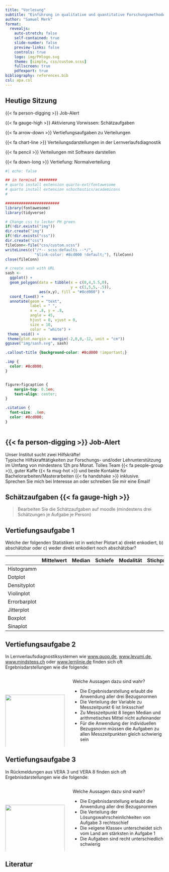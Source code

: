 ```yaml
---
title: "Vorlesung"
subtitle: "Einführung in qualitative und quantitative Forschungsmethoden"
author: "Samuel Merk"
format: 
  revealjs:
    auto-stretch: false
    self-contained: true
    slide-number: false
    preview-links: false
    controls: true
    logo: img/PHlogo.svg
    theme: [simple, css/custom.scss]
    fullscreen: true
    pdfexport: true
bibliography: references.bib
csl: apa.csl
---
```


## Heutige Sitzung {.center}
[{{< fa person-digging >}}]{.imp} Job-Alert

[{{< fa gauge-high >}}]{.imp} Aktivierung Vorwissen: Schätzaufgaben

[{{< fa arrow-down >}}]{.imp} Vertiefungsaufgaben zu Verteilungen

[{{< fa chart-line >}}]{.imp} Verteilungsdarstellungen in der Lernverlaufsdiagnostik

[{{< fa pencil >}}]{.imp} Verteilungen mit Software darstellen

[{{< fa down-long >}}]{.imp} Vertiefung: Normalverteilung  

```r
#| echo: false

## in terminal ########
# quarto install extension quarto-ext/fontawesome
# quarto install extension schochastics/academicons
#

########################
library(fontawesome)
library(tidyverse)

# Change css to lecker PH green
if(!dir.exists("img"))
dir.create("img")
if(!dir.exists("css"))
dir.create("css")
fileConn<-file("css/custom.scss")
writeLines(c("/*-- scss:defaults --*/",
             "$link-color: #8cd000 !default;"), fileConn)
close(fileConn)

# create sash with URL
sash <- 
  ggplot() + 
  geom_polygon(data = tibble(x = c(0,4,5.5,0),
                             y = c(1,5,5,-.5)),
               aes(x,y), fill = "#8cd000") + 
  coord_fixed() +
  annotate(geom = "text", 
           label = " ", 
           x = .8, y = .8, 
           angle = 45,
           hjust = 0, vjust = 0,
           size = 10,
           color = "white") +
 theme_void() + 
 theme(plot.margin = margin(-2,0,0,-12, unit = "cm"))
ggsave("img/sash.svg", sash)
```

```css
.callout-title {background-color: #8cd000 !important;}

.imp {
  color: #8cd000;
}


figure>figcaption {
    margin-top: 0.5em;
    text-align: center;
}

.citation {
  font-size: .8em;
  color: #8cd000;
}
  
```

## 
:::{.callout-note collapse=false appearance='default' icon=false}

## {{< fa person-digging >}} Job-Alert
[Unser Institut sucht zwei Hilfskräfte!]{.imp}  
Typische Hilfskrafttätigkeiten zur Forschungs- und/oder Lehrunterstützung im Umfang von mindestens 12h pro Monat.
Tolles Team [{{< fa people-group >}}]{.imp}, guter Kaffe [{{< fa mug-hot >}}]{.imp} und beste Kontakte für Bachelorarbeiten/Masterarbeiten [{{< fa handshake >}}]{.imp} inklusive.  
Sprechen Sie mich bei Interesse an oder schreiben Sie mir eine Email!
:::

## Schätzaufgaben {{< fa gauge-high >}}{.center}
> Bearbeiten Sie die Schätzaufgaben auf moodle (mindestens drei Schätzungen je Aufgabe je Person)

## Vertiefungsaufgabe 1 {.smaller}
Welche der folgenden Statistiken ist in welcher Plotart a) direkt enkodiert, b) abschätzbar oder c) weder direkt enkodiert noch abschätzbar?

|              | Mittelwert | Median | Schiefe | Modalität | Stichprobengröße |
|--------------|------------|--------|---------|-----------|------------------|
| Histogramm   |            |        |         |           |                  |
| Dotplot      |            |        |         |           |                  |
| Densityplot  |            |        |         |           |                  |
| Violinplot   |            |        |         |           |                  |
| Errorbarplot |            |        |         |           |                  |
| Jitterplot   |            |        |         |           |                  |
| Boxplot      |            |        |         |           |                  |
| Sinaplot     |            |        |         |           |                  |


## Vertiefungsaufgabe 2 {.scrollable .smaller .center}
In Lernverlaufsdiagnostiksystemen wie [www.quop.de](www.quop.de), [www.levumi.de](www.levumi.de), [www.mindsteps.ch](www.mindsteps.ch) oder [www.lernlinie.de](www.lernlinie.de) finden sich oft Ergebnisdarstellungen wie die folgende:

:::: {.columns}

::: {.column width='40%'}
<br> <br> <br> 
![](img/Lernverlauf.png){width="99%"}
:::

::: {.column width='60%'}
Welche Aussagen dazu sind wahr?

* Die Ergebnisdarstellung erlaubt die Anwendung aller drei Bezugsnormen
* Die Verteilung der Variable zu Messzeitpunkt 6 ist linksschief
* Zu Messzeitpunkt 8 liegen Median und arithmetisches Mittel nicht aufeinander
* Für die Anwendung der individuellen Bezugsnorm müssen die Aufgaben zu allen Messzeitpunkten gleich schwierig sein
:::

::::


## Vertiefungsaufgabe 3 {.scrollable .smaller .center}
In Rückmeldungen aus VERA 3 und VERA 8 finden sich oft Ergebnisdarstellungen wie die folgende:

:::: {.columns}

::: {.column width='40%'}
<br> <br> <br> 
![](img/VERA_Klassenrückmeldung.png){width="99%"}
:::

::: {.column width='60%'}
Welche Aussagen dazu sind wahr?

* Die Ergebnisdarstellung erlaubt die Anwendung aller drei Bezugsnormen
* Die Verteilung der Lösungswahrscheinlichkeiten von Aufgabe 3 rechtsschief
* Die »eigene Klasse« unterscheidet sich vom Land am stärksten in Aufgabe 1
* Die Aufgaben sind recht unterschiedlich schwierig
:::

::::






## Literatur
<style>
div.callout {border-left-color: #8cd000 !important;
</style>